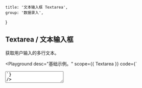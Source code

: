 
	title: '文本输入框 Textarea',
	group: '数据录入',
}

## Textarea / 文本输入框

获取用户输入的多行文本。

<Playground
	desc="基础示例。"
	scope={{ Textarea }}
	code={`
<Textarea placeholder="请输入一段描述。" />
`}
/>

<Playground
	title="禁用"
	desc="禁用文本框所有交互。"
	scope={{ Textarea }}
	code={`
<Textarea width="100%" disabled placeholder="CSS（层叠样式表）用于设置和布置网页 - 例如，更改内容的字体，颜色，大小和间距，将其拆分为多个列，或添加动画和其他装饰功能。" />
`}
/>

<Playground
	title="状态"
	desc="通过色彩区分不同的状态"
	scope={{ Textarea, Spacer }}
	code={`
<>
  <Textarea status="success" height="65px" value="成功" />
  <Spacer w={.5} inline />
  <Textarea status="secondary" height="65px" value="次要的" />
  <Spacer h={.5} />
  <Textarea status="warning" height="65px" value="警告" />
  <Spacer w={.5} inline />
  <Textarea status="error" height="65px" value="错误" />
</>
`}
/>

<Playground
	title="事件"
	desc="捕获文本框的输入事件"
	scope={{ Textarea, useState }}
	code={`
() => {
  const [value, setValue] = useState()
  const handler = (e) => {
    setValue(e.target.value)
    console.log(e.target.value)
  }
  return (
    <Textarea width="100%"
     value={value}
     onChange={handler}
     placeholder="CSS（层叠样式表）用于设置和布置网页 - 例如，更改内容的字体，颜色，大小和间距，将其拆分为多个列，或添加动画和其他装饰功能。" />
  )
}
`}
/>

<Playground
	title={
		<>
			与&nbsp;<Code>useInput</Code>&nbsp;组合
		</>
	}
	desc="通过 `hooks` 以更简单的方式驱动文本框。"
	scope={{ Textarea, useInput, Button, Spacer }}
	code={`
() => {
  const { setState, reset, bindings } = useInput('CSS（层叠样式表）用于设置和布置网页 - 例如，更改内容的字体，颜色，大小和间距，将其拆分为多个列，或添加动画和其他装饰功能。')
  return (
    <>
      <Textarea width="100%" {...bindings}/>
      <Spacer h={.5} />
      <Button auto type="secondary" scale={1/3} onClick={() => setState(Math.random().toString(32))}>设置随机文本</Button>
      <Spacer h={.5} />
      <Button auto scale={1/3} onClick={() => reset()}>重置文本</Button>
    </>
  )
}
`}
/>

<Playground
	title="命令式 API"
	desc="使用非受控方式更新组件。"
	scope={{ Textarea, Spacer, Button }}
	code={`
() => {
  const ref = React.useRef(null)
  const setChange = () => {
    ref && (ref.current.value = Math.random().toString(32))
  }
  return (
    <>
      <Textarea initialValue="Hello" onChange={e => console.log(e.target.value)} ref={ref} />
      <Spacer h={.5} />
      <Button auto type="secondary" scale={1/3}
        onClick={setChange}>设置值</Button>
    </>
  )
}
`}
/>

<Attributes edit="/pages/zh-cn/components/textarea.mdx">
<Attributes.Title alias="Input.Textarea">Textarea.Props</Attributes.Title>

| 属性             | 描述               | 类型                             | 推荐值                           | 默认      |
| ---------------- | ------------------ | -------------------------------- | -------------------------------- | --------- |
| **value**        | 设置文本框的值     | `string`                         | -                                | -         |
| **initialValue** | 文本框的初始值     | `string`                         | -                                | -         |
| **placeholder**  | 占位文本           | `string`                         | -                                | -         |
| **status**       | 文本框当前状态     | `TextareaTypes`                  | [TextareaTypes](#textareatypes)  | `default` |
| **readOnly**     | 是否以只读方式显示 | `boolean`                        | -                                | `false`   |
| **disabled**     | 是否禁用文本框     | `boolean`                        | -                                | `false`   |
| **onChange**     | 文本变化事件       | `(e: React.ChangeEvent) => void` | -                                | -         |
| **resize**       | CSS 属性           | `CSSResize`                      | [CSSResize](#cssresize)          | `none`    |
| ...              | 原生属性           | `TextareaHTMLAttributes`         | `'form', 'id', 'className', ...` | -         |

<Attributes.Title>useInput</Attributes.Title>

```ts
type useInput = (initialValue: string) => {
	state: string
	setState: Dispatch<SetStateAction<string>>
	currentRef: MutableRefObject<string>
	reset: () => void
	bindings: {
		value: string
		onChange: (event: React.ChangeEvent<HTMLInputElement>) => void
	}
}
```

<Attributes.Title>TextareaTypes</Attributes.Title>

```ts
type TextareaTypes = 'default' | 'secondary' | 'success' | 'warning' | 'error'
```

<Attributes.Title>CSSResize</Attributes.Title>

```ts
type CSSResize =
	| 'none'
	| 'both'
	| 'horizontal'
	| 'vertical'
	| 'initial'
	| 'inherit'
```

</Attributes>

